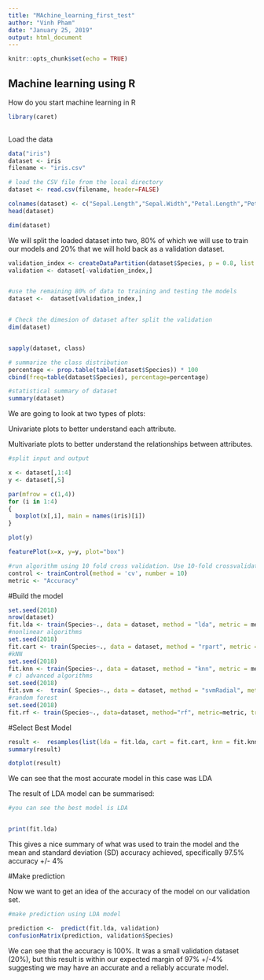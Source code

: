 ---
title: "MAchine_learning_first_test"
author: "Vinh Pham"
date: "January 25, 2019"
output: html_document
---

```{r setup, include=FALSE}
knitr::opts_chunk$set(echo = TRUE)
```

## Machine learning using R
How do you start machine learning in R


```{r}
library(caret)
	
```

Load the data 

```{r}
data("iris")
dataset <- iris
filename <- "iris.csv"

# load the CSV file from the local directory
dataset <- read.csv(filename, header=FALSE)
```

```{r}
colnames(dataset) <- c("Sepal.Length","Sepal.Width","Petal.Length","Petal.Width","Species")
head(dataset)
```
```{r}
dim(dataset)
```
We will split the loaded dataset into two, 80% of which we will use to train our models and 20% that we will hold back as a validation dataset.


```{r}
validation_index <- createDataPartition(dataset$Species, p = 0.8, list = FALSE)
validation <- dataset[-validation_index,]


#use the remaining 80% of data to training and testing the models
dataset <-  dataset[validation_index,]


# Check the dimesion of dataset after split the validation
dim(dataset)
```

```{r}

```

```{r}
sapply(dataset, class)
```

```{r}
# summarize the class distribution
percentage <- prop.table(table(dataset$Species)) * 100
cbind(freq=table(dataset$Species), percentage=percentage)
```

```{r}
#statistical summary of dataset
summary(dataset)
```
We are going to look at two types of plots:

Univariate plots to better understand each attribute.

Multivariate plots to better understand the relationships between attributes.
```{r}
#split input and output

x <- dataset[,1:4]
y <- dataset[,5]
```

```{r}
par(mfrow = c(1,4))
for (i in 1:4)
{
  boxplot(x[,i], main = names(iris)[i])
}

```

```{r}
plot(y)
```



```{r}
featurePlot(x=x, y=y, plot="box")
```

```{r}
#run algorithm using 10 fold cross validation. Use 10-fold crossvalidation to estimate accuracy.
control <- trainControl(method = 'cv', number = 10)
metric <- "Accuracy"

```
#Build the model
```{r}


set.seed(2018)
nrow(dataset)
fit.lda <- train(Species~., data = dataset, method = "lda", metric = metric, trControl = control)
#nonlinear algorithms
set.seed(2018)
fit.cart <- train(Species~., data = dataset, method = "rpart", metric = metric, trControl = control)
#kNN
set.seed(2018)
fit.knn <- train(Species~., data = dataset, method = "knn", metric = metric, trControl = control)
# c) advanced algorithms
set.seed(2018)
fit.svm <-  train( Species~., data = dataset, method = "svmRadial", metric = metric, trControl = control)
#random forest 
set.seed(2018)
fit.rf <- train(Species~., data=dataset, method="rf", metric=metric, trControl=control)

```
#Select Best Model
```{r}
result <-  resamples(list(lda = fit.lda, cart = fit.cart, knn = fit.knn, svm = fit.svm, rf = fit.rf))
summary(result)
```

```{r}
dotplot(result)
```
We can see that the most accurate model in this case was LDA

The result of LDA model can be summarised:

```{r}
#you can see the best model is LDA


print(fit.lda)
```
This gives a nice summary of what was used to train the model and the mean and standard deviation (SD) accuracy achieved, specifically 97.5% accuracy +/- 4%


#Make prediction

Now we want to get an idea of the accuracy of the model on our validation set.

```{r}
#make prediction using LDA model

prediction <-  predict(fit.lda, validation)
confusionMatrix(prediction, validation$Species)

```
We can see that the accuracy is 100%. It was a small validation dataset (20%), but this result is within our expected margin of 97% +/-4% suggesting we may have an accurate and a reliably accurate model.


